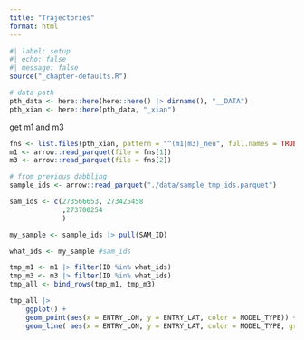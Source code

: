 ```yaml
---
title: "Trajectories"
format: html
---
```



```r
#| label: setup
#| echo: false
#| message: false
source("_chapter-defaults.R")
```

```r
# data path
pth_data <- here::here(here::here() |> dirname(), "__DATA")
pth_xian <- here::here(pth_data, "_xian")
```

get m1 and m3

```r
fns <- list.files(pth_xian, pattern = "^(m1|m3)_neu", full.names = TRUE)
m1 <- arrow::read_parquet(file = fns[1])
m3 <- arrow::read_parquet(file = fns[2])

# from previous dabbling
sample_ids <- arrow::read_parquet("./data/sample_tmp_ids.parquet")
```


```r
sam_ids <- c(273566653, 273425458
             ,273700254
             )

my_sample <- sample_ids |> pull(SAM_ID)

what_ids <- my_sample #sam_ids

tmp_m1 <- m1 |> filter(ID %in% what_ids) 
tmp_m3 <- m3 |> filter(ID %in% what_ids)
tmp_all <- bind_rows(tmp_m1, tmp_m3)

tmp_all |> 
    ggplot() +
    geom_point(aes(x = ENTRY_LON, y = ENTRY_LAT, color = MODEL_TYPE)) +
    geom_line( aes(x = ENTRY_LON, y = ENTRY_LAT, color = MODEL_TYPE, group = ID))
```

